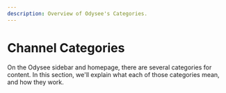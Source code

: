 ---
description: Overview of Odysee's Categories.
---

# Channel Categories

On the Odysee sidebar and homepage, there are several categories for content. In this section, we'll explain what each of those categories mean, and how they work.

<CategoryCards/>
